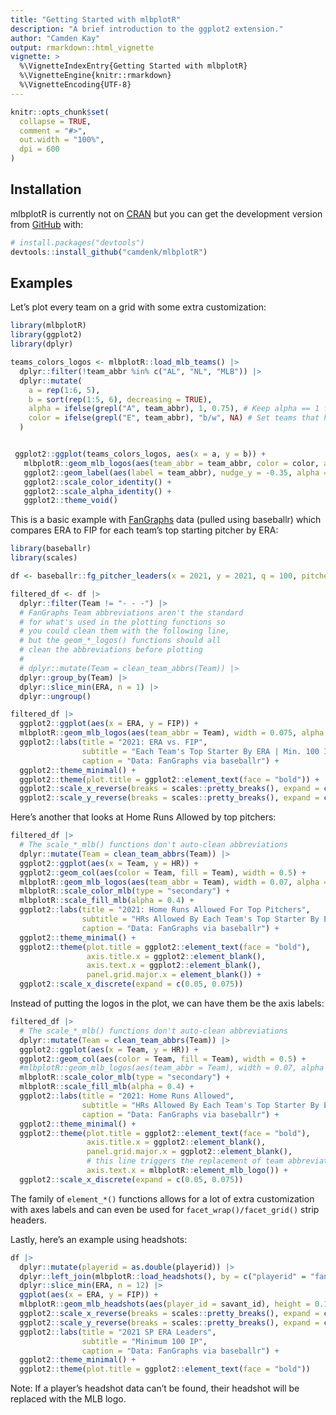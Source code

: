 ```yaml
---
title: "Getting Started with mlbplotR"
description: "A brief introduction to the ggplot2 extension."
author: "Camden Kay"
output: rmarkdown::html_vignette
vignette: >
  %\VignetteIndexEntry{Getting Started with mlbplotR}
  %\VignetteEngine{knitr::rmarkdown}
  %\VignetteEncoding{UTF-8}
---
```


```r
knitr::opts_chunk$set(
  collapse = TRUE,
  comment = "#>",
  out.width = "100%",
  dpi = 600
)
```

## Installation

mlbplotR is currently not on [CRAN](https://CRAN.R-project.org)
but you can get the development version from [GitHub](https://github.com/) with:

``` r
# install.packages("devtools")
devtools::install_github("camdenk/mlbplotR")
```

## Examples

Let's plot every team on a grid with some extra customization:

```r
library(mlbplotR)
library(ggplot2)
library(dplyr)

teams_colors_logos <- mlbplotR::load_mlb_teams() |> 
  dplyr::filter(!team_abbr %in% c("AL", "NL", "MLB")) |> 
  dplyr::mutate(
    a = rep(1:6, 5),
    b = sort(rep(1:5, 6), decreasing = TRUE),
    alpha = ifelse(grepl("A", team_abbr), 1, 0.75), # Keep alpha == 1 for teams that have an "A"
    color = ifelse(grepl("E", team_abbr), "b/w", NA) # Set teams that have an "E" to black & white
  )


 ggplot2::ggplot(teams_colors_logos, aes(x = a, y = b)) +
   mlbplotR::geom_mlb_logos(aes(team_abbr = team_abbr, color = color, alpha = alpha), width = 0.075) +
   ggplot2::geom_label(aes(label = team_abbr), nudge_y = -0.35, alpha = 0.5) +
   ggplot2::scale_color_identity() +
   ggplot2::scale_alpha_identity() +
   ggplot2::theme_void() 
```

This is a basic example with [FanGraphs](https://fangraphs.com) data (pulled using baseballr) which compares ERA to FIP for each team's top starting pitcher by ERA:

```r
library(baseballr)
library(scales)

df <- baseballr::fg_pitcher_leaders(x = 2021, y = 2021, q = 100, pitcher_type = "sta")

filtered_df <- df |>
  dplyr::filter(Team != "- - -") |> 
  # FanGraphs Team abbreviations aren't the standard
  # for what's used in the plotting functions so 
  # you could clean them with the following line, 
  # but the geom_*_logos() functions should all
  # clean the abbreviations before plotting
  # 
  # dplyr::mutate(Team = clean_team_abbrs(Team)) |> 
  dplyr::group_by(Team) |> 
  dplyr::slice_min(ERA, n = 1) |> 
  dplyr::ungroup()

filtered_df |> 
  ggplot2::ggplot(aes(x = ERA, y = FIP)) +
  mlbplotR::geom_mlb_logos(aes(team_abbr = Team), width = 0.075, alpha = 0.7) +
  ggplot2::labs(title = "2021: ERA vs. FIP",
                subtitle = "Each Team's Top Starter By ERA | Min. 100 IP",
                caption = "Data: FanGraphs via baseballr") +
  ggplot2::theme_minimal() +
  ggplot2::theme(plot.title = ggplot2::element_text(face = "bold")) +
  ggplot2::scale_x_reverse(breaks = scales::pretty_breaks(), expand = c(.1, .1)) +
  ggplot2::scale_y_reverse(breaks = scales::pretty_breaks(), expand = c(.1, .1))
```

Here's another that looks at Home Runs Allowed by top pitchers:

```r
filtered_df |> 
  # The scale_*_mlb() functions don't auto-clean abbreviations
  dplyr::mutate(Team = clean_team_abbrs(Team)) |> 
  ggplot2::ggplot(aes(x = Team, y = HR)) +
  ggplot2::geom_col(aes(color = Team, fill = Team), width = 0.5) +
  mlbplotR::geom_mlb_logos(aes(team_abbr = Team), width = 0.07, alpha = 0.9) +
  mlbplotR::scale_color_mlb(type = "secondary") +
  mlbplotR::scale_fill_mlb(alpha = 0.4) +
  ggplot2::labs(title = "2021: Home Runs Allowed For Top Pitchers",
                subtitle = "HRs Allowed By Each Team's Top Starter By ERA | Min. 100 IP",
                caption = "Data: FanGraphs via baseballr") +
  ggplot2::theme_minimal() +
  ggplot2::theme(plot.title = ggplot2::element_text(face = "bold"),
                 axis.title.x = ggplot2::element_blank(),
                 axis.text.x = ggplot2::element_blank(),
                 panel.grid.major.x = element_blank()) +
  ggplot2::scale_x_discrete(expand = c(0.05, 0.075))
```

Instead of putting the logos in the plot, we can have them be the axis labels:

```r

filtered_df |> 
  # The scale_*_mlb() functions don't auto-clean abbreviations
  dplyr::mutate(Team = clean_team_abbrs(Team)) |> 
  ggplot2::ggplot(aes(x = Team, y = HR)) +
  ggplot2::geom_col(aes(color = Team, fill = Team), width = 0.5) +
  #mlbplotR::geom_mlb_logos(aes(team_abbr = Team), width = 0.07, alpha = 0.9) +
  mlbplotR::scale_color_mlb(type = "secondary") +
  mlbplotR::scale_fill_mlb(alpha = 0.4) +
  ggplot2::labs(title = "2021: Home Runs Allowed",
                subtitle = "HRs Allowed By Each Team's Top Starter By ERA | Min. 100 IP",
                caption = "Data: FanGraphs via baseballr") +
  ggplot2::theme_minimal() +
  ggplot2::theme(plot.title = ggplot2::element_text(face = "bold"),
                 axis.title.x = ggplot2::element_blank(),
                 panel.grid.major.x = ggplot2::element_blank(),
                 # this line triggers the replacement of team abbreviations with logos
                 axis.text.x = mlbplotR::element_mlb_logo()) +
  ggplot2::scale_x_discrete(expand = c(0.05, 0.075))
```

The family of `element_*()` functions allows for a lot of extra customization with axes labels and can even be used for `facet_wrap()/facet_grid()` strip headers.



Lastly, here's an example using headshots:

```r

df |> 
  dplyr::mutate(playerid = as.double(playerid)) |> 
  dplyr::left_join(mlbplotR::load_headshots(), by = c("playerid" = "fangraphs_id")) |> 
  dplyr::slice_min(ERA, n = 12) |> 
  ggplot(aes(x = ERA, y = FIP)) +
  mlbplotR::geom_mlb_headshots(aes(player_id = savant_id), height = 0.15) +
  ggplot2::scale_x_reverse(breaks = scales::pretty_breaks(), expand = c(.1, .1)) +
  ggplot2::scale_y_reverse(breaks = scales::pretty_breaks(), expand = c(.1, .1)) +
  ggplot2::labs(title = "2021 SP ERA Leaders",
                subtitle = "Minimum 100 IP",
                caption = "Data: FanGraphs via baseballr") +
  ggplot2::theme_minimal() +
  ggplot2::theme(plot.title = ggplot2::element_text(face = "bold"))

```

Note: If a player's headshot data can't be found, their headshot will be replaced with the MLB logo.
